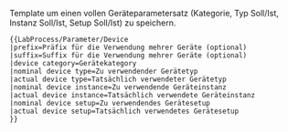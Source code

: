<noinclude>Template um einen vollen Geräteparametersatz (Kategorie, Typ Soll/Ist, Instanz Soll/Ist, Setup Soll/Ist) zu speichern.
<pre>
{{LabProcess/Parameter/Device
|prefix=Präfix für die Verwendung mehrer Geräte (optional)
|suffix=Suffix für die Verwendung mehrer Geräte (optional)
|device category=Gerätekategory
|nominal device type=Zu verwendender Gerätetyp
|actual device type=Tatsächlich verwendeter Gerätetyp
|nominal device instance=Zu verwendende Geräteinstanz
|actual device instance=Tatsächlich verwendete Geräteinstanz
|nominal device setup=Zu verwendendes Gerätesetup
|actual device setup=Tatsächlich verwendetes Gerätesetup
}}
</pre>
</noinclude><includeonly><!--

-->{{LabProcess/Parameter
   |name={{{prefix|}}} Gerätekategorie {{{suffix|}}}|type=Sollwert |attribute=Gerätekategorie |value={{{device category|}}}
}}<!--
-->{{LabProcess/Parameter
   |name={{{prefix|}}} Gerätetyp {{{suffix|}}}|type=Sollwert |attribute=Gerätetyp |value={{{nominal device type|}}}
}}<!--
-->{{LabProcess/Parameter
   |name={{{prefix|}}} Gerätetyp {{{suffix|}}}|type=Istwert |attribute=Gerätetyp |value={{{actual device type|}}}
}}<!--
-->{{LabProcess/Parameter
   |name={{{prefix|}}} Gerät {{{suffix|}}}|type=Sollwert |attribute=Gerät |value={{{nominal device instance|}}}
}}<!--
-->{{LabProcess/Parameter
   |name={{{prefix|}}} Gerät {{{suffix|}}}|type=Istwert |attribute=Gerät |value={{{actual device instance|}}}
}}<!--
-->{{LabProcess/Parameter
   |name={{{prefix|}}} Gerätesetup {{{suffix|}}}|type=Sollwert |attribute=Gerätesetup |value={{{nominal device setup|}}}
}}<!--
-->{{LabProcess/Parameter
   |name={{{prefix|}}} Gerätesetup {{{suffix|}}}|type=Istwert |attribute=Gerätesetup |value={{{actual device setup|}}} |sep=,
}}<!--

--></includeonly>